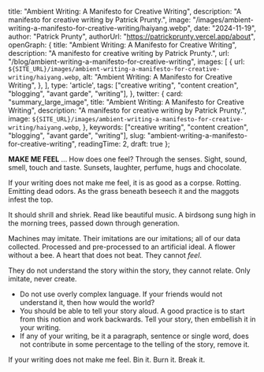 
  title: "Ambient Writing: A Manifesto for Creative Writing",
  description: "A manifesto for creative writing by Patrick Prunty.",
  image: "/images/ambient-writing-a-manifesto-for-creative-writing/haiyang.webp",
  date: "2024-11-19",
  author: "Patrick Prunty",
  authorUrl: "https://patrickprunty.vercel.app/about",
  openGraph: {
    title: "Ambient Writing: A Manifesto for Creative Writing",
    description: "A manifesto for creative writing by Patrick Prunty.",
    url: "/blog/ambient-writing-a-manifesto-for-creative-writing",
    images: [
      {
        url: `${SITE_URL}/images/ambient-writing-a-manifesto-for-creative-writing/haiyang.webp`,
        alt: "Ambient Writing: A Manifesto for Creative Writing",
      },
    ],
    type: 'article',
    tags: ["creative writing", "content creation", "blogging", "avant garde", "writing"],
  },
  twitter: {
    card: "summary_large_image",
    title: "Ambient Writing: A Manifesto for Creative Writing",
    description: "A manifesto for creative writing by Patrick Prunty.",
    image: `${SITE_URL}/images/ambient-writing-a-manifesto-for-creative-writing/haiyang.webp`,
  },
  keywords: ["creative writing", "content creation", "blogging", "avant garde", "writing"],
  slug: "ambient-writing-a-manifesto-for-creative-writing",
  readingTime: 2,
  draft: true
};

**MAKE ME FEEL** ... How does one feel? Through the senses. Sight, sound, smell, touch and taste. Sunsets, laughter, perfume, hugs and chocolate.

If your writing does not make me feel, it is as good as a corpse. Rotting. Emitting dead odors. As the grass beneath beseech it and the maggots infest the top.

It should shrill and shriek. Read like beautiful music. A birdsong sung high in the morning trees, passed down through generation.

Machines may imitate. Their imitations are our imitations; all of our data collected. Processed and pre-processed to an artificial ideal. A flower without a bee. A heart that does not beat. They cannot *feel*.

They do not understand the story within the story, they cannot relate. Only imitate, never create.

* Do not use overly complex language. If your friends would not understand it, then how would the world?
* You should be able to tell your story aloud. A good practice is to start from this notion and work backwards. Tell your story, then embellish it in your writing.
* If any of your writing, be it a paragraph, sentence or single word, does not contribute in some percentage to the telling of the story, remove it.

If your writing does not make me feel. Bin it. Burn it. Break it.